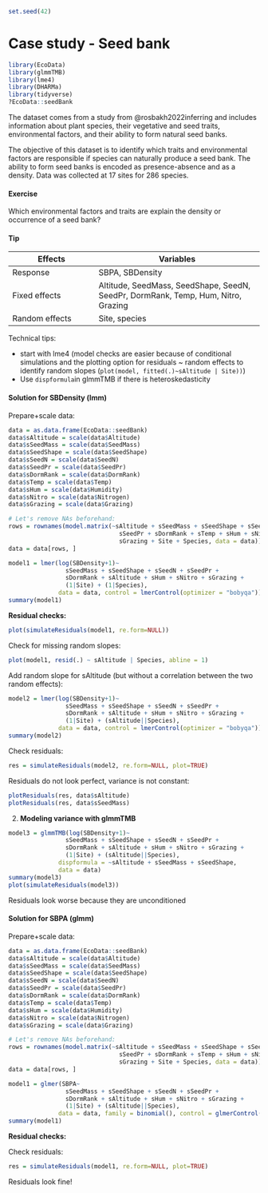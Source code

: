 ```r
set.seed(42)
```

# Case study - Seed bank

```r
library(EcoData)
library(glmmTMB)
library(lme4)
library(DHARMa)
library(tidyverse)
?EcoData::seedBank
```

The dataset comes from a study from @rosbakh2022inferring and includes information about plant species, their vegetative and seed traits, environmental factors, and their ability to form natural seed banks.

The objective of this dataset is to identify which traits and environmental factors are responsible if species can naturally produce a seed bank. The ability to form seed banks is encoded as presence-absence and as a density. Data was collected at 17 sites for 286 species.

::: {.callout-caution icon="false"}
#### Exercise

Which environmental factors and traits are explain the density or occurrence of a seed bank?
:::

::: {.callout-tip collapse="true"}
#### Tip

| Effects        | Variables                                                                         |
|-------------------------|-----------------------------------------------|
| Response       | SBPA, SBDensity                                                                   |
| Fixed effects  | Altitude, SeedMass, SeedShape, SeedN, SeedPr, DormRank, Temp, Hum, Nitro, Grazing |
| Random effects | Site, species                                                                     |

Technical tips:

-   start with lme4 (model checks are easier because of conditional simulations and the plotting option for residuals \~ random effects to identify random slopes (`plot(model, fitted(.)~sAltitude | Site))`)
-   Use `dispformula`in glmmTMB if there is heteroskedasticity
:::

::: {.callout-tip collapse="true" appearance="minimal" icon="false"}
#### Solution for SBDensity (lmm)

Prepare+scale data:

```r
data = as.data.frame(EcoData::seedBank)
data$sAltitude = scale(data$Altitude)
data$sSeedMass = scale(data$SeedMass)
data$sSeedShape = scale(data$SeedShape)
data$sSeedN = scale(data$SeedN)
data$sSeedPr = scale(data$SeedPr)
data$sDormRank = scale(data$DormRank)
data$sTemp = scale(data$Temp)
data$sHum = scale(data$Humidity)
data$sNitro = scale(data$Nitrogen)
data$sGrazing = scale(data$Grazing)

# Let's remove NAs beforehand:
rows = rownames(model.matrix(~sAltitude + sSeedMass + sSeedShape + sSeedN +
                               sSeedPr + sDormRank + sTemp + sHum + sNitro + 
                               sGrazing + Site + Species, data = data))
data = data[rows, ]

```

```r

model1 = lmer(log(SBDensity+1)~
                sSeedMass + sSeedShape + sSeedN + sSeedPr + 
                sDormRank + sAltitude + sHum + sNitro + sGrazing + 
                (1|Site) + (1|Species),
              data = data, control = lmerControl(optimizer = "bobyqa"))
summary(model1)
```

**Residual checks:**

```r
plot(simulateResiduals(model1, re.form=NULL))
```

Check for missing random slopes:

```r
plot(model1, resid(.) ~ sAltitude | Species, abline = 1)
```

Add random slope for sAltitude (but without a correlation between the two random effects):

```r

model2 = lmer(log(SBDensity+1)~
                sSeedMass + sSeedShape + sSeedN + sSeedPr + 
                sDormRank + sAltitude + sHum + sNitro + sGrazing + 
                (1|Site) + (sAltitude||Species),
              data = data, control = lmerControl(optimizer = "bobyqa"))
summary(model2)

```

Check residuals:

```r
res = simulateResiduals(model2, re.form=NULL, plot=TRUE)
```

Residuals do not look perfect, variance is not constant:

```r
plotResiduals(res, data$sAltitude)
plotResiduals(res, data$sSeedMass)
```

2.  **Modeling variance with glmmTMB**

```r
model3 = glmmTMB(log(SBDensity+1)~
                sSeedMass + sSeedShape + sSeedN + sSeedPr + 
                sDormRank + sAltitude + sHum + sNitro + sGrazing + 
                (1|Site) + (sAltitude||Species),
              dispformula = ~sAltitude + sSeedMass + sSeedShape,
              data = data)
summary(model3)
plot(simulateResiduals(model3))
```

Residuals look worse because they are unconditioned
:::

::: {.callout-tip collapse="true" appearance="minimal" icon="false"}
#### Solution for SBPA (glmm)

Prepare+scale data:

```r
data = as.data.frame(EcoData::seedBank)
data$sAltitude = scale(data$Altitude)
data$sSeedMass = scale(data$SeedMass)
data$sSeedShape = scale(data$SeedShape)
data$sSeedN = scale(data$SeedN)
data$sSeedPr = scale(data$SeedPr)
data$sDormRank = scale(data$DormRank)
data$sTemp = scale(data$Temp)
data$sHum = scale(data$Humidity)
data$sNitro = scale(data$Nitrogen)
data$sGrazing = scale(data$Grazing)

# Let's remove NAs beforehand:
rows = rownames(model.matrix(~sAltitude + sSeedMass + sSeedShape + sSeedN +
                               sSeedPr + sDormRank + sTemp + sHum + sNitro + 
                               sGrazing + Site + Species, data = data))
data = data[rows, ]

```

```r

model1 = glmer(SBPA~
                sSeedMass + sSeedShape + sSeedN + sSeedPr + 
                sDormRank + sAltitude + sHum + sNitro + sGrazing + 
                (1|Site) + (sAltitude||Species),
              data = data, family = binomial(), control = glmerControl(optimizer = "bobyqa"))
summary(model1)
```

**Residual checks:**

Check residuals:

```r
res = simulateResiduals(model1, re.form=NULL, plot=TRUE)
```

Residuals look fine!
:::
